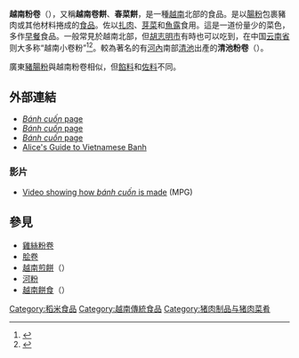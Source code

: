 {{Infobox Prepared Food
| name             = 餅卷<br />Bánh cuốn
| image            = [[File:Banhcuon.jpg|200px]]
| caption          = 自家製越南粉卷
| alternate_name   = 
| country          = 
| region           = 
| creator          = 
| course           = 
| served           = 
| main_ingredient  = 
| variations       =
| calories         = 
| other            = 
}}
'''越南粉卷'''（{{vie|hn=餅卷|qn=Bánh cuốn}}），又稱'''越南卷餅'''、'''春菜餅'''，是一種[[越南|越南]]北部的食品。是以[[腸粉|腸粉]]包裹豬肉或其他材料捲成的[[食品|食品]]。佐以[[扎肉_(越南菜)|扎肉]]、[[芽菜|芽菜]]和[[魚露|魚露]]食用。這是一道份量少的菜色，多作[[早餐|早餐]]食品。一般常見於越南北部，但[[胡志明市|胡志明市]]有時也可以吃到，在中国[[云南省|云南省]]则大多称“越南小卷粉”<ref>{{cite news|url=http://news.sina.com.cn/c/2010-03-31/103917302875s.shtml?from=wap|title=喝着咖啡 爱上了辣椒臭豆腐|work=生活新报|date=2010-03-31|accessdate=2020-05-21}}</ref><ref>{{cite news|url=http://www.chinanews.com/hr/2015/03-27/7165874.shtml|title=越侨的中国生活：从“法式面包”到“小卷粉”|work=[[中国新闻社|中国新闻社]]|date=2015-03-27|accessdate=2020-05-21|archive-date=2015-07-18|archive-url=https://web.archive.org/web/20150718032116/http://www.chinanews.com/hr/2015/03-27/7165874.shtml|dead-url=no}}</ref>。較為著名的有[[河內|河內]]南部[[青池縣|清池]]出產的'''清池粉卷'''（{{vie|hn=餅卷清池|qn=Bánh cuốn Thanh Trì}}）。

廣東[[豬腸粉|豬腸粉]]與越南粉卷相似，但[[餡|餡料]]和[[佐料|佐料]]不同。

==外部連結==
*[http://pwmf.blogspot.com/2006/01/bnh-cun-savory-rice-rolls.html ''Bánh cuốn'' page] {{Wayback|url=http://pwmf.blogspot.com/2006/01/bnh-cun-savory-rice-rolls.html |date=20071026142300 }}
*[http://noodlepie.typepad.com/blog/2004/07/stall_1006_banh.html ''Bánh cuốn'' page] {{Wayback|url=http://noodlepie.typepad.com/blog/2004/07/stall_1006_banh.html |date=20071011101939 }}
*[https://web.archive.org/web/20070927224514/http://www.acjc.edu.sg/Spectra/VibrantCulture/Vietnam/banhcuon.html ''Bánh cuốn'' page]
*[https://web.archive.org/web/20110710130023/http://dina-n-brian.com/Alice/Banhguide.htm Alice's Guide to Vietnamese Banh]
===影片===
*[http://noodlepie.typepad.com/blog/files/making_banh_cuon.MPG Video showing how ''bánh cuốn'' is made] {{Wayback|url=http://noodlepie.typepad.com/blog/files/making_banh_cuon.MPG |date=20070927002928 }} (MPG)

==參見==
*[[雞絲粉卷|雞絲粉卷]]
*[[脍卷|脍卷]]
*[[越南煎餅|越南煎餅]]（{{lang|vi|Bánh xèo}}）
*[[河粉|河粉]]
*[[越南餅食|越南餅食]]（{{tsl|vi|Bánh|}}）

{{food-stub}}

[[Category:稻米食品|Category:稻米食品]]
[[Category:越南傳統食品|Category:越南傳統食品]]
[[Category:猪肉制品与猪肉菜肴|Category:猪肉制品与猪肉菜肴]]
